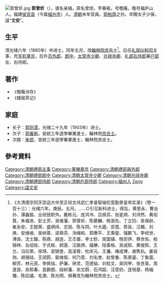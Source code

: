 [[File:郭曾炘.jpg|thumb]]
'''郭曾炘'''（{{bd|1855年||1928年||Guo郭}}），谱名亲绳，原名曾炬，字春榆，号匏庵，晚号福庐山人。福建[[侯官县|侯官县]]（今属[[福州市|福州市]]）人。[[清朝|清朝]]末年官員。[[郭柏荫|郭柏荫]]之孙。卒贈太子少保，諡“'''文安'''”。

==生平==
清光绪六年（1880年）中进士，同年五月，改[[翰林院|翰林院]][[庶吉士|庶吉士]]<ref>《大清德宗同天崇运大中至正经文纬武仁孝睿智端俭宽勤景皇帝实录》（卷一百十三）：光绪六年。庚辰。五月。……○引见新科进士。得旨。黄思永、曹诒孙、谭鑫振、业经授职外。戴彬元、庞鸿书、吕佩芬、张星炳、刘沛然、黄绍箕、朱福诜、彭士芳、吴维藩、郭曾炘、陈夔麟、杨澍先、丁立钧、吴保龄、崔永安、王懿荣、盛炳纬、志锐、陈与冏、叶大遒、崇宽、蒋艮、汪概、刘焕、安维峻、吴树棻、梁鼎芬、汤绳和、郭赓平、王乘燮、强鹏飞、李经世、溥良、沈士鑅、陈鼎、胡连、王丕厘、李士鉁、吴国镇、杨崇伊、蔡世佐、柏锦林、左绍佐、于式枚、顾莲、汪致炳、福楙、陆善格、吴成熙、黄俊熙、王兰、冯应荣、徐琪、梁锦奎、高淩霄、杜庆元、王濂、褚成博、谢隽杭、姜自驹、胡锡祜、王颂蔚、裴维侒、何乃莹、刘名誉、赵曾重、陈景鎏、丁象震、柳芳、林元菼、李佩铭、萨廉、钟灵、范德镕、刘桂文、吴同甲、张世英、周遂良、余熙春、袁鹏图、段树藩、余文蔚、石鸿韶、汪受礽、连培基、杨福臻、陈应禧、毛澂、陈光明、俱著改为翰林院庶吉士。</ref>。后任[[礼部|礼部]][[仪制司|仪制司]]主事，充[[军机章京|军机章京]]，后升[[员外郎|员外郎]]、[[郎中|郎中]]，[[太常寺|太常寺]][[少卿|少卿]]、[[光禄寺卿|光禄寺卿]]、[[礼部|礼部]][[右侍郎|右侍郎]]兼[[户部|户部]]左、右侍郎。

==著作==
*《匏庵诗存》
*《楼居茶记》

==家庭==
*长子：[[郭则澐|郭则澐]]，光绪二十九年（1903年）进士。
*次子：[[郭養剛|郭養剛]]，宣統三年遊學畢業進士，翰林院[[庶吉士|庶吉士]]。
*次婿：[[朱焜|朱焜]]，宣統三年遊學畢業進士，翰林院庶吉士。

==參考資料==
{{reflist}}
{{清朝人物小作品}}
{{光緒六年庚辰科殿試金榜}}
{{DEFAULTSORT:Guo郭}}
[[Category:清朝禮部主事|Category:清朝禮部主事]]
[[Category:軍機章京|Category:軍機章京]]
[[Category:清朝禮部員外郎|Category:清朝禮部員外郎]]
[[Category:清朝禮部郎中|Category:清朝禮部郎中]]
[[Category:清朝太常寺少卿|Category:清朝太常寺少卿]]
[[Category:清朝光祿寺卿|Category:清朝光祿寺卿]]
[[Category:清朝禮部侍郎|Category:清朝禮部侍郎]]
[[Category:清朝戶部侍郎|Category:清朝戶部侍郎]]
[[Category:福州人|Category:福州人]]
[[Category:郭姓|Zeng]]
[[Category:諡文安|Category:諡文安]]